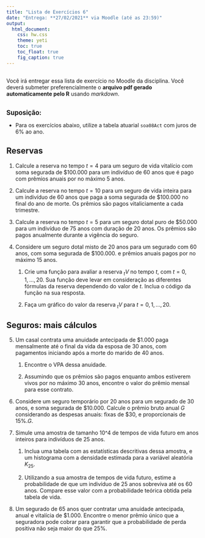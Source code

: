 ```yaml
---
title: "Lista de Exercícios 6"
date: "Entrega: **27/02/2021** via Moodle (até as 23:59)"
output: 
  html_document: 
    css: hw.css
    theme: yeti
    toc: true
    toc_float: true
    fig_caption: true
---
```


## 

Você irá entregar essa lista de exercício no Moodle da disciplina. Você deverá submeter preferencialmente o **arquivo pdf gerado automaticamente pelo R** usando *markdown*. 
<!-- Não serão aceitos arquivos em outro formato! -->
<br><br>

<span style="font-size:larger">**Suposição:**</span>

- Para os exercícios abaixo, utilize a tabela atuarial `soa08Act` com juros de 6\% ao ano.


## Reservas


1) Calcule a reserva no tempo $t=4$ para um seguro de vida vitalício com soma segurada de \$100.000 para um indivíduo de 60 anos que é pago com prêmios anuais por no máximo 5 anos.


2) Calcule a reserva no tempo $t=10$ para um seguro de vida inteira para um indivíduo de 60 anos que paga a soma segurada de \$100.000 no final do ano de morte. Os prêmios são pagos vitaliciamente a cada trimestre.


3) Calcule a reserva no tempo $t=5$ para um seguro dotal puro de \$50.000 para um indivíduo de 75 anos com duração de 20 anos. Os prêmios são pagos anualmente durante a vigência do seguro.


4) Considere um seguro dotal misto de 20 anos para um segurado com 60 anos, com soma segurada de \$100.000. e prêmios anuais pagos por no máximo 15 anos.

    1) Crie uma função para avaliar a reserva ${}_{t}V$ no tempo $t$, com $t=0,1,...,20$. Sua função deve levar em consideração as diferentes fórmulas da reserva dependendo do valor de $t$. Inclua o código da função na sua resposta.
  
    2) Faça um gráfico do valor da reserva ${}_{t}V$ para $t=0,1,...,20$.
  

## Seguros: mais cálculos


5) Um casal contrata uma anuidade antecipada de \$1.000 paga mensalmente até o final da vida da esposa de 30 anos, com pagamentos iniciando após a morte do marido de 40 anos.

    1) Encontre o VPA dessa anuidade.
    
    2) Assumindo que os prêmios são pagos enquanto ambos estiverem vivos por no máximo 30 anos, encontre o valor do prêmio mensal para esse contrato.


6) Considere um seguro temporário por 20 anos para um segurado de 30 anos, e soma segurada de \$10.000. Calcule o prêmio bruto anual $G$ considerando as despesas anuais: fixas de $\$30$, e proporcionais de $15\%.G$.


7) Simule uma amostra de tamanho 10^4 de tempos de vida futuro em anos inteiros para indivíduos de 25 anos.

    1) Inclua uma tabela com as estatísticas descritivas dessa amostra, e um histograma com a densidade estimada para a variável aleatória $K_{25}$.
  
    2) Utilizando a sua amostra de tempos de vida futuro, estime a probabilidade de que um indivíduo de 25 anos sobreviva até os 60 anos. Compare esse valor com a probabilidade teórica obtida pela tabela de vida.
  

8) Um segurado de 65 anos quer contratar uma anuidade antecipada, anual e vitalícia de \$1.000. Encontre o menor prêmio único que a seguradora pode cobrar para garantir que a probabilidade de perda positiva não seja maior do que 25\%.


<!-- ## Resolução -->

<!-- Sugestão de respostas: [Resolução Lista 6](./resolucao/lista-06-resolucao.html) -->


